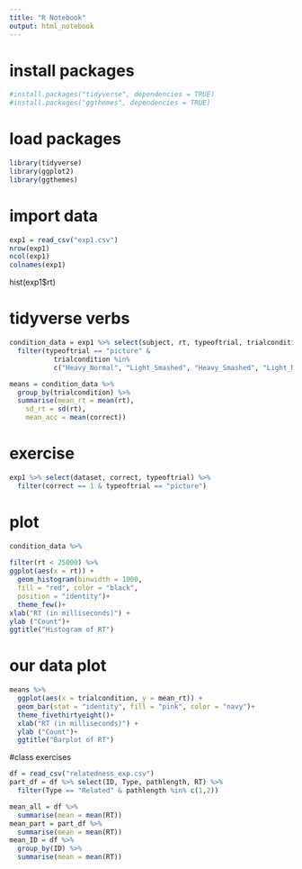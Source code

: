 ```yaml
---
title: "R Notebook"
output: html_notebook
---
```

# install packages
```r
#install.packages("tidyverse", dependencies = TRUE)
#install.packages("ggthemes", dependencies = TRUE)
```
# load packages
```r
library(tidyverse)
library(ggplot2)
library(ggthemes)
```
# import data
```r
exp1 = read_csv("exp1.csv")
nrow(exp1)
ncol(exp1)
colnames(exp1)
```
hist(exp1$rt)

# tidyverse verbs
```r
condition_data = exp1 %>% select(subject, rt, typeoftrial, trialcondition, correct) %>%
  filter(typeoftrial == "picture" &
           trialcondition %in%
           c("Heavy_Normal", "Light_Smashed", "Heavy_Smashed", "Light_Normal"))

means = condition_data %>%
  group_by(trialcondition) %>%
  summarise(mean_rt = mean(rt),
    sd_rt = sd(rt),
    mean_acc = mean(correct))
```
# exercise
```r
exp1 %>% select(dataset, correct, typeoftrial) %>%
  filter(correct == 1 & typeoftrial == "picture")
```
# plot
```r
condition_data %>% 
  
filter(rt < 25000) %>%
ggplot(aes(x = rt)) +
  geom_histogram(binwidth = 1000,
  fill = "red", color = "black", 
  position = "identity")+
  theme_few()+
xlab("RT (in milliseconds)") + 
ylab ("Count")+
ggtitle("Histogram of RT")
```
# our data plot
```r
means %>% 
  ggplot(aes(x = trialcondition, y = mean_rt)) +
  geom_bar(stat = "identity", fill = "pink", color = "navy")+
  theme_fivethirtyeight()+
  xlab("RT (in milliseconds)") + 
  ylab ("Count")+
  ggtitle("Barplot of RT")
```

#class exercises
```r
df = read_csv("relatedness_exp.csv")
part_df = df %>% select(ID, Type, pathlength, RT) %>%
  filter(Type == "Related" & pathlength %in% c(1,2))

mean_all = df %>%
  summarise(mean = mean(RT))
mean_part = part_df %>%
  summarise(mean = mean(RT))
mean_ID = df %>%
  group_by(ID) %>%
  summarise(mean = mean(RT))
```